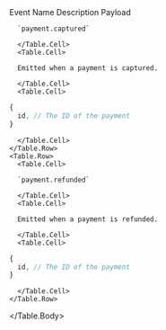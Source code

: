 
<Table>
  <Table.Header>
    <Table.Row>
      <Table.HeaderCell>Event Name</Table.HeaderCell>
      <Table.HeaderCell>Description</Table.HeaderCell>
      <Table.HeaderCell className="w-1/3">Payload</Table.HeaderCell>
    </Table.Row>
  </Table.Header>
  <Table.Body>
    <Table.Row>
      <Table.Cell>

      `payment.captured`

      </Table.Cell>
      <Table.Cell>

      Emitted when a payment is captured.

      </Table.Cell>
      <Table.Cell>

```ts blockStyle="inline"
{
  id, // The ID of the payment
}
```

      </Table.Cell>
    </Table.Row>
    <Table.Row>
      <Table.Cell>

      `payment.refunded`

      </Table.Cell>
      <Table.Cell>

      Emitted when a payment is refunded.

      </Table.Cell>
      <Table.Cell>

```ts blockStyle="inline"
{
  id, // The ID of the payment
}
```

      </Table.Cell>
    </Table.Row>
  </Table.Body>
</Table>